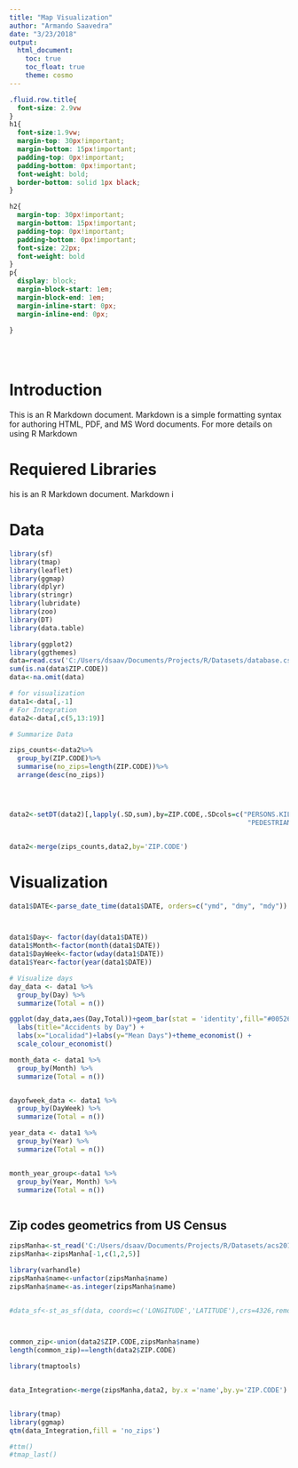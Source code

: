 ```yaml
---
title: "Map Visualization"
author: "Armando Saavedra"
date: "3/23/2018"
output:
  html_document:
    toc: true
    toc_float: true
    theme: cosmo
---
```



```css
.fluid.row.title{
  font-size: 2.9vw
}
h1{
  font-size:1.9vw;
  margin-top: 30px!important;
  margin-bottom: 15px!important;
  padding-top: 0px!important;
  padding-bottom: 0px!important;
  font-weight: bold;
  border-bottom: solid 1px black;
}

h2{
  margin-top: 30px!important;
  margin-bottom: 15px!important;
  padding-top: 0px!important;
  padding-bottom: 0px!important;
  font-size: 22px;
  font-weight: bold
}
p{
  display: block;
  margin-block-start: 1em;
  margin-block-end: 1em;
  margin-inline-start: 0px;
  margin-inline-end: 0px;
  
}


  

```


<style>
.list-group-item.active, .list-group-item.active:focus, .list-group-item.active:hover {
    background-color: black;
}
</style>

# Introduction

This is an R Markdown document. Markdown is a simple formatting syntax for authoring HTML, PDF, and MS Word documents. For more details on using R Markdown

# Requiered Libraries
his is an R Markdown document. Markdown i

# Data

```r
library(sf)
library(tmap)
library(leaflet)
library(ggmap)
library(dplyr)
library(stringr)
library(lubridate)
library(zoo)
library(DT)
library(data.table)

library(ggplot2)
library(ggthemes)
data=read.csv('C:/Users/dsaav/Documents/Projects/R/Datasets/database.csv',header=TRUE,stringsAsFactors = FALSE)
sum(is.na(data$ZIP.CODE))
data<-na.omit(data) 

# for visualization
data1<-data[,-1]
# For Integration
data2<-data[,c(5,13:19)]

# Summarize Data

zips_counts<-data2%>%
  group_by(ZIP.CODE)%>%
  summarise(no_zips=length(ZIP.CODE))%>%
  arrange(desc(no_zips))




data2<-setDT(data2)[,lapply(.SD,sum),by=ZIP.CODE,.SDcols=c("PERSONS.KILLED","PEDESTRIANS.INJURED",
                                                            "PEDESTRIANS.KILLED","CYCLISTS.INJURED",                                                                       "CYCLISTS.KILLED","MOTORISTS.INJURED",                                                                         "MOTORISTS.KILLED")]


data2<-merge(zips_counts,data2,by='ZIP.CODE')

```


# Visualization
```r

data1$DATE<-parse_date_time(data1$DATE, orders=c("ymd", "dmy", "mdy"))



data1$Day<- factor(day(data1$DATE))
data1$Month<-factor(month(data1$DATE))
data1$DayWeek<-factor(wday(data1$DATE))
data1$Year<-factor(year(data1$DATE))

# Visualize days
day_data <- data1 %>%
  group_by(Day) %>%
  summarize(Total = n()) 

ggplot(day_data,aes(Day,Total))+geom_bar(stat = 'identity',fill="#00526D")+
  labs(title="Accidents by Day") + 
  labs(x="Localidad")+labs(y="Mean Days")+theme_economist() +
  scale_colour_economist()

month_data <- data1 %>%
  group_by(Month) %>%
  summarize(Total = n())


dayofweek_data <- data1 %>%
  group_by(DayWeek) %>%
  summarize(Total = n()) 

year_data <- data1 %>%
  group_by(Year) %>%
  summarize(Total = n()) 


month_year_group<-data1 %>%
  group_by(Year, Month) %>%
  summarize(Total = n())



```



## Zip codes geometrics from US Census

```r


zipsManha<-st_read('C:/Users/dsaav/Documents/Projects/R/Datasets/acs2018_5yr_B01003_86000US10543/acs2018_5yr_B01003_86000US10543.shp')
zipsManha<-zipsManha[-1,c(1,2,5)]

library(varhandle)
zipsManha$name<-unfactor(zipsManha$name)
zipsManha$name<-as.integer(zipsManha$name)


#data_sf<-st_as_sf(data, coords=c('LONGITUDE','LATITUDE'),crs=4326,remove =FALSE )



common_zip<-union(data2$ZIP.CODE,zipsManha$name)
length(common_zip)==length(data2$ZIP.CODE)

library(tmaptools)


data_Integration<-merge(zipsManha,data2, by.x ='name',by.y='ZIP.CODE')



```

```r
library(tmap)
library(ggmap)
qtm(data_Integration,fill = 'no_zips')

#ttm()
#tmap_last()

```




